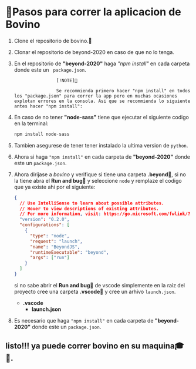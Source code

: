 # 🐾Pasos para correr la aplicacion de Bovino

1.  Clone el repositorio de bovino.📁

2.  Clonar el repositorio de beyond-2020 en caso de que no lo tenga.

3.  En el repositorio de **"beyond-2020"** haga _"npm install"_ en cada carpeta donde este un `
package.json`.

                        [!NOTE]📌

                        Se recommienda primero hacer "npm install" en todos los "package.json" para correr la app pero en muchas ocasiones explotan errores en la consola. Asi que se recommienda lo siguiente antes hacer "npm install":

4.  En caso de no tener **"node-sass"** tiene que ejecutar el siguiente codigo en la terminal:

    ```js
    npm install node-sass
    ```

5.  Tambien asegurese de tener tener instalado la ultima version de `python`.

6.  Ahora si haga `"npm install"` en cada carpeta de **"beyond-2020"** donde este un `package.json`.

7.  Ahora dirijase a _bovino_ y verifique si tiene una carpeta **.beyond📁**, si no la tiene abra el **Run and bug🐞** y seleccione `node` y remplaze el codigo que ya existe ahi por el siguiente:

    ```json
    {
      // Use IntelliSense to learn about possible attributes.
      // Hover to view descriptions of existing attributes.
      // For more information, visit: https://go.microsoft.com/fwlink/?linkid=830387
      "version": "0.2.0",
      "configurations": [
        {
          "type": "node",
          "request": "launch",
          "name": "BeyondJS",
          "runtimeExecutable": "beyond",
          "args": ["run"]
        }
      ]
    }
    ```

    si no sabe abrir el **Run and bug🐞** de vscode simplemente en la raiz del proyecto cree una carpeta **.vscode📁** y cree un arhivo `launch.json`.

    - **.vscode**
      - **launch.json**

8.  Es necesario que haga `"npm install"` en cada carpeta de **"beyond-2020"** donde este un `package.json`.

## listo!!! ya puede correr bovino en su maquina🎓🎉.
